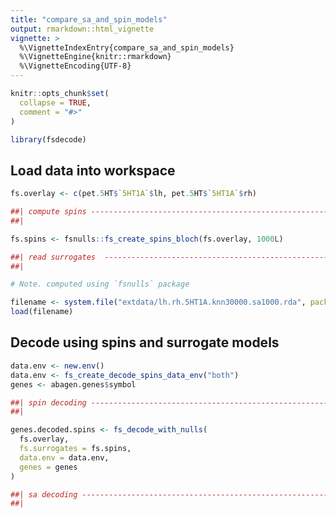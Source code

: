 ```yaml
---
title: "compare_sa_and_spin_models"
output: rmarkdown::html_vignette
vignette: >
  %\VignetteIndexEntry{compare_sa_and_spin_models}
  %\VignetteEngine{knitr::rmarkdown}
  %\VignetteEncoding{UTF-8}
---
```


```r
knitr::opts_chunk$set(
  collapse = TRUE,
  comment = "#>"
)
```

```r
library(fsdecode)
```

## Load data into workspace

```r

fs.overlay <- c(pet.5HT$`5HT1A`$lh, pet.5HT$`5HT1A`$rh)

##| compute spins --------------------------------------------------------
##| 

fs.spins <- fsnulls::fs_create_spins_bloch(fs.overlay, 1000L)

##| read surrogates  --------------------------------------------------------
##|

# Note. computed using `fsnulls` package

filename <- system.file("extdata/lh.rh.5HT1A.knn30000.sa1000.rda", package = "fsnulls")
load(filename)

```

## Decode using spins and surrogate models

```r

data.env <- new.env()
data.env <- fs_create_decode_spins_data_env("both")
genes <- abagen.genes$symbol

##| spin decoding --------------------------------------------------------
##| 

genes.decoded.spins <- fs_decode_with_nulls(
  fs.overlay,
  fs.surrogates = fs.spins,
  data.env = data.env,
  genes = genes
)

##| sa decoding --------------------------------------------------------
##| 




```


